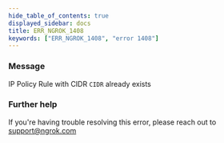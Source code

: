 ```yaml
---
hide_table_of_contents: true
displayed_sidebar: docs
title: ERR_NGROK_1408
keywords: ["ERR_NGROK_1408", "error 1408"]
---
```


### Message

IP Policy Rule with CIDR `CIDR` already exists

### Further help

If you're having trouble resolving this error, please reach out to [support@ngrok.com](mailto:support@ngrok.com?subject=Help%20with%20ERR_NGROK_1408)
